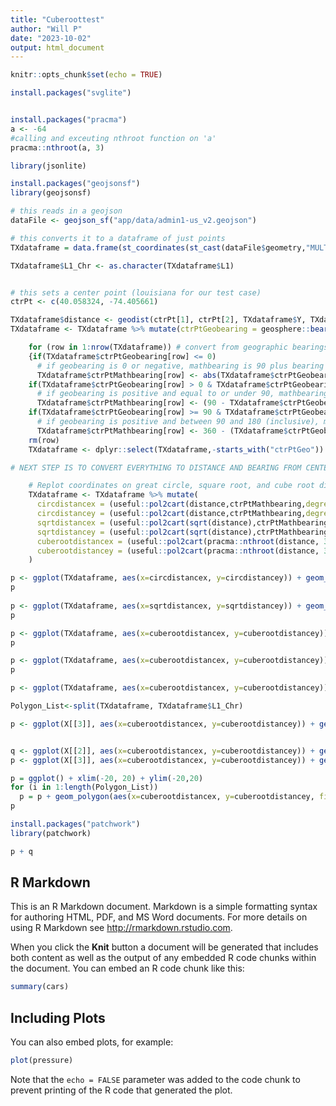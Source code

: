 ```yaml
---
title: "Cuberoottest"
author: "Will P"
date: "2023-10-02"
output: html_document
---
```


```r
knitr::opts_chunk$set(echo = TRUE)

install.packages("svglite")


install.packages("pracma")
a <- -64
#calling and exceuting nthroot function on 'a'
pracma::nthroot(a, 3)

library(jsonlite)

install.packages("geojsonsf")
library(geojsonsf)

# this reads in a geojson
dataFile <- geojson_sf("app/data/admin1-us_v2.geojson")

# this converts it to a dataframe of just points
TXdataframe = data.frame(st_coordinates(st_cast(dataFile$geometry,"MULTIPOINT")))

TXdataframe$L1_Chr <- as.character(TXdataframe$L1)


# this sets a center point (louisiana for our test case)
ctrPt <- c(40.058324, -74.405661)

TXdataframe$distance <- geodist(ctrPt[1], ctrPt[2], TXdataframe$Y, TXdataframe$X, units = "km")
TXdataframe <- TXdataframe %>% mutate(ctrPtGeobearing = geosphere::bearing(c(ctrPt[2],ctrPt[1]), cbind(X, Y), a=6378137, f=1/298.257223563)) # get bearing of all points to center

    for (row in 1:nrow(TXdataframe)) # convert from geographic bearings to polar coordinates
    {if(TXdataframe$ctrPtGeobearing[row] <= 0)
      # if geobearing is 0 or negative, mathbearing is 90 plus bearing
      TXdataframe$ctrPtMathbearing[row] <- abs(TXdataframe$ctrPtGeobearing[row]) + 90
    if(TXdataframe$ctrPtGeobearing[row] > 0 & TXdataframe$ctrPtGeobearing[row] < 90)
      # if geobearing is positive and equal to or under 90, mathbearing is 90 - bearing
      TXdataframe$ctrPtMathbearing[row] <- (90 - TXdataframe$ctrPtGeobearing[row])
    if(TXdataframe$ctrPtGeobearing[row] >= 90 & TXdataframe$ctrPtGeobearing[row] <= 180)
      # if geobearing is positive and between 90 and 180 (inclusive), mathbearing is 360 - (geobearing - 90)
      TXdataframe$ctrPtMathbearing[row] <- 360 - (TXdataframe$ctrPtGeobearing[row] - 90)}
    rm(row)
    TXdataframe <- dplyr::select(TXdataframe,-starts_with("ctrPtGeo"))

# NEXT STEP IS TO CONVERT EVERYTHING TO DISTANCE AND BEARING FROM CENTER POINT

    # Replot coordinates on great circle, square root, and cube root distance scales
    TXdataframe <- TXdataframe %>% mutate(
      circdistancex = (useful::pol2cart(distance,ctrPtMathbearing,degrees = TRUE)[[1]]),
      circdistancey = (useful::pol2cart(distance,ctrPtMathbearing,degrees = TRUE)[[2]]),
      sqrtdistancex = (useful::pol2cart(sqrt(distance),ctrPtMathbearing,degrees = TRUE)[[1]]), 
      sqrtdistancey = (useful::pol2cart(sqrt(distance),ctrPtMathbearing,degrees = TRUE)[[2]]),
      cuberootdistancex = (useful::pol2cart(pracma::nthroot(distance, 3),ctrPtMathbearing,degrees = TRUE)[[1]]), 
      cuberootdistancey = (useful::pol2cart(pracma::nthroot(distance, 3),ctrPtMathbearing,degrees = TRUE)[[2]])
    )

p <- ggplot(TXdataframe, aes(x=circdistancex, y=circdistancey)) + geom_polygon(aes(fill=L1_Chr)) + xlim(-7000, 7000) + ylim(-7000,7000)
p
    
p <- ggplot(TXdataframe, aes(x=sqrtdistancex, y=sqrtdistancey)) + geom_polygon(fill=NA, colour = "black", size = .2) + xlim(-90, 90) + ylim(-90,90)
p

p <- ggplot(TXdataframe, aes(x=cuberootdistancex, y=cuberootdistancey)) + geom_polygon(aes(fill=L1_Chr), colour = "black", size = .2) + xlim(-20, 20) + ylim(-20,20)
p

p <- ggplot(TXdataframe, aes(x=cuberootdistancex, y=cuberootdistancey)) + geom_polygon(aes(), rule = 'winding', fill = 'gray', colour = "black", size = .2) + xlim(-20, 20) + ylim(-20,20)
p    

p <- ggplot(TXdataframe, aes(x=cuberootdistancex, y=cuberootdistancey)) + geom_polygon(aes(), rule = 'winding', fill = 'gray', colour = "black", size = .2) + xlim(-20, 20) + ylim(-20,20)

Polygon_List<-split(TXdataframe, TXdataframe$L1_Chr)

p <- ggplot(X[[3]], aes(x=cuberootdistancex, y=cuberootdistancey)) + geom_polygon(aes(), rule = 'winding', fill = 'gray', colour = "black", size = .2) + xlim(-20, 20) + ylim(-20,20)


q <- ggplot(X[[2]], aes(x=cuberootdistancex, y=cuberootdistancey)) + geom_polygon(aes(), rule = 'winding', fill = 'gray', colour = "black", size = .2) + xlim(-20, 20) + ylim(-20,20)
p <- ggplot(X[[3]], aes(x=cuberootdistancex, y=cuberootdistancey)) + geom_polygon(aes(), rule = 'winding', fill = 'gray', colour = "black", size = .2) + xlim(-20, 20) + ylim(-20,20)

p = ggplot() + xlim(-20, 20) + ylim(-20,20)
for (i in 1:length(Polygon_List))
  p = p + geom_polygon(aes(x=cuberootdistancex, y=cuberootdistancey, fill=L1_Chr), Polygon_List[[i]], rule = 'winding', colour = "black", size = .2)
p

install.packages("patchwork")
library(patchwork)

p + q    
```

## R Markdown

This is an R Markdown document. Markdown is a simple formatting syntax for authoring HTML, PDF, and MS Word documents. For more details on using R Markdown see <http://rmarkdown.rstudio.com>.

When you click the **Knit** button a document will be generated that includes both content as well as the output of any embedded R code chunks within the document. You can embed an R code chunk like this:

```r
summary(cars)
```

## Including Plots

You can also embed plots, for example:

```r
plot(pressure)
```

Note that the `echo = FALSE` parameter was added to the code chunk to prevent printing of the R code that generated the plot.
